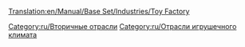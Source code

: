 [[Translation:en/Manual/Base Set/Industries/Toy Factory]]

{{ru/Промышленность| Изображение=ToyFactory.png
| имя=Завод игрушек
| Климат=[[ru/Manual/Климат|Игрушечный]]
| Принимает=[[ru/Manual/Base Set/Cargos/Пластик|Пластик]], [[ru/Manual/Base Set/Cargos/Батарейки|Батарейки]]
| Производит=[[ru/Manual/Base Set/Cargos/Игрушки|Игрушки]]
| Примечания=Не представлен в других [[ru/Manual/Климат|климатах]].
}}
{{en/stub}}

{{ru/Navbox Промышленность}}

[[Category:ru/Вторичные отрасли]]
[[Category:ru/Отрасли игрушечного климата]]